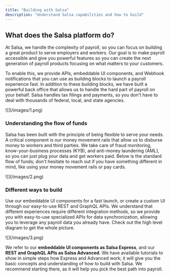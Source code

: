 ```yaml
---
title: "Building with Salsa"
description: "Understand Salsa capabilities and how to build"
---
```


## What does the Salsa platform do?
At Salsa, we handle the complexity of payroll, so you can focus on building a great product to serve employers and workers. Our goal is to make payroll accessible and give you powerful features so you can create the next generation of payroll products focusing on what matters to your customers.

To enable this, we provide APIs, embeddable UI components, and Webhook notifications that you can use as building blocks to launch a payroll experience fast. In addition to these building blocks, we have built a powerful back office that allows us to handle the hard part of payroll on your behalf. Salsa handles tax filings and payments, so you don't have to deal with thousands of federal, local, and state agencies.

<Frame>![](/images/1.png)</Frame>

### Understanding the flow of funds

Salsa has been built with the principle of being flexible to serve your needs. A critical component is our money movement rails that allow us to disburse money to workers and third parties. We take care of fraud monitoring, know-your-business processes (KYB), and anti-money laundering (AML), so you can just plug your data and get workers paid. Below is the standard flow of funds; don't hesitate to reach out if you have something different in mind, like using your money movement rails or pay cards.

<Frame>![](/images/2.png)</Frame>

### Different ways to build

Use our embeddable UI components for a fast launch, or create a custom UI through our easy-to-use REST and GraphQL APIs. We understand that different experiences require different integration methods, so we provide you with easy-to-use specialized APIs for data synchronization, allowing you to leverage any payroll data you already have. Check out the high level diagram to get the whole picture.

<Frame>![](/images/3.png)</Frame>

We refer to our **embeddable UI components as Salsa Express**, and our **REST and GraphQL APIs as Salsa Advanced**. We have available tutorials to show in simple steps how Express and Advanced work; it will give you the basic concepts and understanding of how to build with Salsa. We recommend starting there, as it will help you pick the best path into payroll.
